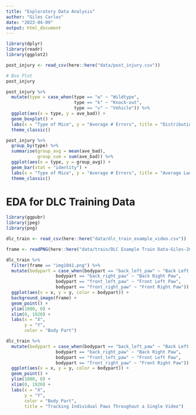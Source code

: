 ```yaml
---
title: "Exploratory Data Analysis"
author: "Giles Carlos"
date: "2023-04-09"
output: html_document
---
```


```r
library(dplyr)
library(readr)
library(ggplot2)

post_injury <- read_csv(here::here("data/post_injury.csv"))
```

```r
# Box Plot
post_injury

post_injury %>% 
  mutate(type = case_when(type == "w" ~ "Wildtype", 
                          type == "k" ~ "Knock-out",
                          type == "v" ~ "Vehicle")) %>% 
  ggplot(aes(x = type, y = ave_bad)) + 
  geom_boxplot() + 
  labs(x = "Type of Mice", y = "Average # Errors", title = "Distribution of Ladder Beam Performance Across Mice Groups") + 
  theme_classic()

post_injury %>% 
  group_by(type) %>% 
  summarise(group_avg = mean(ave_bad),
            group_sum = sum(ave_bad)) %>% 
  ggplot(aes(x = type, y = group_avg)) +
  geom_bar(stat = "identity") +
  labs(x = "Type of Mice", y = "Average # Errors", title = "Average Ladder Beam Performance Across Mice Groups") + 
  theme_classic()
```

# EDA for DLC Training Data

```r
library(ggpubr)
library(jpeg)
library(png)

dlc_train <- read_csv(here::here("data/dlc_train_example_video.csv"))

frame <- readPNG(here::here("data/train/DLC Example Train Data-Giles-2023-04-26/labeled-data/MVI_8324/img1041.png"))

dlc_train %>% 
  filter(frame == "img1041.png") %>% 
  mutate(bodypart = case_when(bodypart == "back_left_paw" ~ "Back Left Paw",
                   bodypart == "back_right_paw" ~ "Back Right Paw",
                   bodypart == "front_left_paw" ~ "Front Left Paw",
                   bodypart == "front_right_paw" ~ "Front Right Paw")) %>% 
  ggplot(aes(x = x, y = y, color = bodypart)) + 
  background_image(frame) +
  geom_point() +
  ylim(1080, 0) + 
  xlim(0, 1920) + 
  labs(x = "X",
       y = "Y", 
       color = "Body Part")

dlc_train %>% 
  mutate(bodypart = case_when(bodypart == "back_left_paw" ~ "Back Left Paw",
                   bodypart == "back_right_paw" ~ "Back Right Paw",
                   bodypart == "front_left_paw" ~ "Front Left Paw",
                   bodypart == "front_right_paw" ~ "Front Right Paw")) %>% 
  ggplot(aes(x = x, y = y, color = bodypart)) + 
  geom_point() +
  ylim(1080, 0) + 
  xlim(0, 1920) +
  labs(x = "X",
       y = "Y", 
       color = "Body Part",
       title = "Tracking Individual Paws Throughout a Single Video")
```






